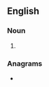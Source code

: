 ==English==

===Noun===
{{en-noun}}

# {{alternative spelling of|ifrit|lang=en}}

===Anagrams===
* {{anagrams|en|a=aeefrt|feater}}